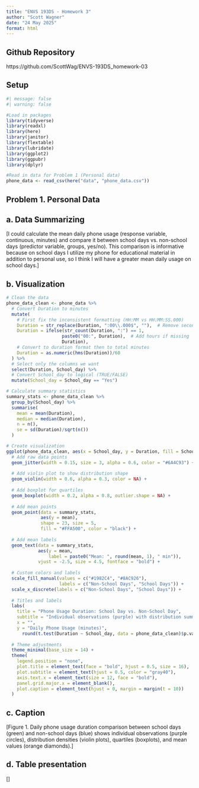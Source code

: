 ```yaml
---
title: "ENVS 193DS - Homework 3"
author: "Scott Wagner"
date: "24 May 2025"
format: html
---
```


## Github Repository

https://github.com/ScottWag/ENVS-193DS_homework-03

## Setup

```r
#| message: false
#| warning: false

#Load in packages
library(tidyverse)
library(readxl)
library(here)
library(janitor)
library(flextable)
library(lubridate)
library(ggplot2)
library(ggpubr)
library(dplyr)

#Read in data for Problem 1 (Personal data)
phone_data <- read_csv(here("data", "phone_data.csv"))

```
## Problem 1. Personal Data

## a. Data Summarizing

[I could calculate the mean daily phone usage (response variable, continuous, minutes) and compare it between school days vs. non-school days (predictor variable, groups, yes/no). This comparison is informative because on school days I utilize my phone for educational material in addition to personal use, so I think I will have a greater mean daily usage on school days.]

## b. Visualization

```r

# Clean the data
phone_data_clean <- phone_data %>%
  # Convert Duration to minutes
  mutate(
    # First fix the inconsistent formatting (HH:MM vs HH:MM:SS.000)
    Duration = str_replace(Duration, ":00\\.000$", ""),  # Remove seconds/milliseconds
    Duration = ifelse(str_count(Duration, ":") == 1, 
                     paste0("00:", Duration),  # Add hours if missing
                     Duration),
    # Convert to duration format then to total minutes
    Duration = as.numeric(hms(Duration))/60
  ) %>%
  # Select only the columns we want
  select(Duration, School_day) %>%
  # Convert School_day to logical (TRUE/FALSE)
  mutate(School_day = School_day == "Yes")

# Calculate summary statistics
summary_stats <- phone_data_clean %>%
  group_by(School_day) %>%
  summarise(
    mean = mean(Duration),
    median = median(Duration),
    n = n(),
    se = sd(Duration)/sqrt(n())
  )

# Create visualization
ggplot(phone_data_clean, aes(x = School_day, y = Duration, fill = School_day)) +
  # Add raw data points
  geom_jitter(width = 0.15, size = 3, alpha = 0.6, color = "#6A4C93") +
  
  # Add violin plot to show distribution shape
  geom_violin(width = 0.6, alpha = 0.3, color = NA) +
  
  # Add boxplot for quartiles
  geom_boxplot(width = 0.2, alpha = 0.8, outlier.shape = NA) +
  
  # Add mean points
  geom_point(data = summary_stats, 
             aes(y = mean), 
             shape = 23, size = 5, 
             fill = "#FFA500", color = "black") +
  
  # Add mean labels
  geom_text(data = summary_stats,
            aes(y = mean, 
                label = paste0("Mean: ", round(mean, 1), " min")),
            vjust = -2.5, size = 4.5, fontface = "bold") +
  
  # Custom colors and labels
  scale_fill_manual(values = c("#1982C4", "#8AC926"),
                    labels = c("Non-School Days", "School Days")) +
  scale_x_discrete(labels = c("Non-School Days", "School Days")) +
  
  # Titles and labels
  labs(
    title = "Phone Usage Duration: School Day vs. Non-School Day",
    subtitle = "Individual observations (purple) with distribution summary",
    x = "",
    y = "Daily Phone Usage (minutes)",
      round(t.test(Duration ~ School_day, data = phone_data_clean)$p.value, 3)) +
  
  # Theme adjustments
  theme_minimal(base_size = 14) +
  theme(
    legend.position = "none",
    plot.title = element_text(face = "bold", hjust = 0.5, size = 16),
    plot.subtitle = element_text(hjust = 0.5, color = "gray40"),
    axis.text.x = element_text(size = 12, face = "bold"),
    panel.grid.major.x = element_blank(),
    plot.caption = element_text(hjust = 0, margin = margin(t = 10))
  ) 
```


## c. Caption

[Figure 1. Daily phone usage duration comparison between school days (green) and non-school days (blue) shows individual observations (purple circles), distribution densities (violin plots), quartiles (boxplots), and mean values (orange diamonds).]

## d. Table presentation

[]


